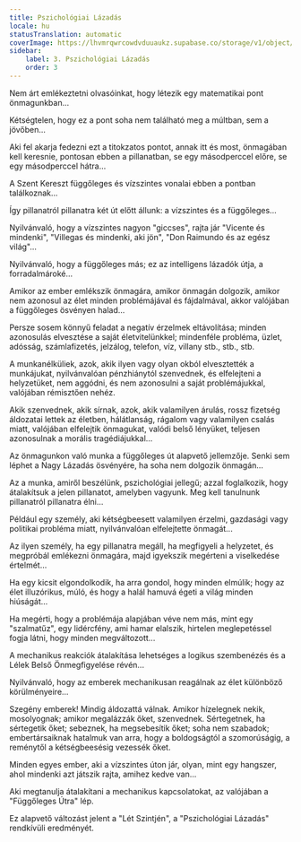 ```yaml
---
title: Pszichológiai Lázadás
locale: hu
statusTranslation: automatic
coverImage: https://lhvmrqwrcowdvduuaukz.supabase.co/storage/v1/object/public/strapi-uploads/small_cover-tratado-de-psicologia-revolucionaria.webp-5e15e1cec4e0ebebcde5d7fc7565d8fd.webp
sidebar:
    label: 3. Pszichológiai Lázadás
    order: 3
---
```

Nem árt emlékeztetni olvasóinkat, hogy létezik egy matematikai pont önmagunkban...

Kétségtelen, hogy ez a pont soha nem található meg a múltban, sem a jövőben...

Aki fel akarja fedezni ezt a titokzatos pontot, annak itt és most, önmagában kell keresnie, pontosan ebben a pillanatban, se egy másodperccel előre, se egy másodperccel hátra...

A Szent Kereszt függőleges és vízszintes vonalai ebben a pontban találkoznak...

Így pillanatról pillanatra két út előtt állunk: a vízszintes és a függőleges...

Nyilvánvaló, hogy a vízszintes nagyon "giccses", rajta jár "Vicente és mindenki", "Villegas és mindenki, aki jön", "Don Raimundo és az egész világ"...

Nyilvánvaló, hogy a függőleges más; ez az intelligens lázadók útja, a forradalmároké...

Amikor az ember emlékszik önmagára, amikor önmagán dolgozik, amikor nem azonosul az élet minden problémájával és fájdalmával, akkor valójában a függőleges ösvényen halad...

Persze sosem könnyű feladat a negatív érzelmek eltávolítása; minden azonosulás elvesztése a saját életvitelünkkel; mindenféle probléma, üzlet, adósság, számlafizetés, jelzálog, telefon, víz, villany stb., stb., stb.

A munkanélküliek, azok, akik ilyen vagy olyan okból elvesztették a munkájukat, nyilvánvalóan pénzhiánytól szenvednek, és elfelejteni a helyzetüket, nem aggódni, és nem azonosulni a saját problémájukkal, valójában rémisztően nehéz.

Akik szenvednek, akik sírnak, azok, akik valamilyen árulás, rossz fizetség áldozatai lettek az életben, hálátlanság, rágalom vagy valamilyen csalás miatt, valójában elfelejtik önmagukat, valódi belső lényüket, teljesen azonosulnak a morális tragédiájukkal...

Az önmagunkon való munka a függőleges út alapvető jellemzője. Senki sem léphet a Nagy Lázadás ösvényére, ha soha nem dolgozik önmagán...

Az a munka, amiről beszélünk, pszichológiai jellegű; azzal foglalkozik, hogy átalakítsuk a jelen pillanatot, amelyben vagyunk. Meg kell tanulnunk pillanatról pillanatra élni...

Például egy személy, aki kétségbeesett valamilyen érzelmi, gazdasági vagy politikai probléma miatt, nyilvánvalóan elfelejtette önmagát...

Az ilyen személy, ha egy pillanatra megáll, ha megfigyeli a helyzetet, és megpróbál emlékezni önmagára, majd igyekszik megérteni a viselkedése értelmét...

Ha egy kicsit elgondolkodik, ha arra gondol, hogy minden elmúlik; hogy az élet illuzórikus, múló, és hogy a halál hamuvá égeti a világ minden hiúságát...

Ha megérti, hogy a problémája alapjában véve nem más, mint egy "szalmatűz", egy lidércfény, ami hamar elalszik, hirtelen meglepetéssel fogja látni, hogy minden megváltozott...

A mechanikus reakciók átalakítása lehetséges a logikus szembenézés és a Lélek Belső Önmegfigyelése révén...

Nyilvánvaló, hogy az emberek mechanikusan reagálnak az élet különböző körülményeire...

Szegény emberek! Mindig áldozattá válnak. Amikor hízelegnek nekik, mosolyognak; amikor megalázzák őket, szenvednek. Sértegetnek, ha sértegetik őket; sebeznek, ha megsebesítik őket; soha nem szabadok; embertársaiknak hatalmuk van arra, hogy a boldogságtól a szomorúságig, a reménytől a kétségbeesésig vezessék őket.

Minden egyes ember, aki a vízszintes úton jár, olyan, mint egy hangszer, ahol mindenki azt játszik rajta, amihez kedve van...

Aki megtanulja átalakítani a mechanikus kapcsolatokat, az valójában a "Függőleges Útra" lép.

Ez alapvető változást jelent a "Lét Szintjén", a "Pszichológiai Lázadás" rendkívüli eredményét.


